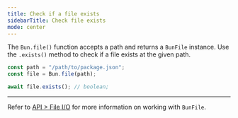 ```yaml
---
title: Check if a file exists
sidebarTitle: Check file exists
mode: center
---
```


The `Bun.file()` function accepts a path and returns a `BunFile` instance. Use the `.exists()` method to check if a file exists at the given path.

```ts index.ts icon="/icons/typescript.svg"
const path = "/path/to/package.json";
const file = Bun.file(path);

await file.exists(); // boolean;
```

---

Refer to [API > File I/O](https://bun.com/docs/api/file-io) for more information on working with `BunFile`.
